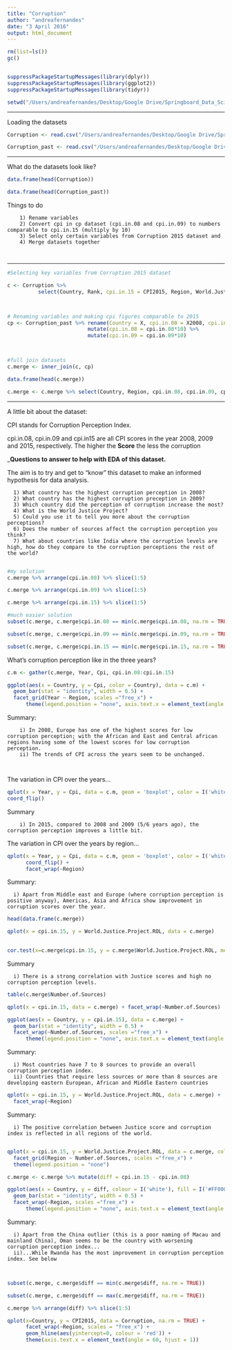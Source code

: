 ```yaml
---
title: "Corruption"
author: "andreafernandes"
date: "3 April 2016"
output: html_document
---
```




```r
rm(list=ls())
gc()


suppressPackageStartupMessages(library(dplyr))
suppressPackageStartupMessages(library(ggplot2))
suppressPackageStartupMessages(library(tidyr))

setwd("/Users/andreafernandes/Desktop/Google Drive/Springboard_Data_Science_Course_2016/DataScience/Lesson3/4_CorruptionDataset/")

```

******

Loading the datasets
```r
Corruption <- read.csv("/Users/andreafernandes/Desktop/Google Drive/Springboard_Data_Science_Course_2016/DataScience/Lesson3/4_CorruptionDataset/2015_CPI_data.csv")

Corruption_past <- read.csv("/Users/andreafernandes/Desktop/Google Drive/Springboard_Data_Science_Course_2016/DataScience/Lesson3/4_CorruptionDataset/Corruption.csv")
```

******

What do the datasets look like? 

```r
data.frame(head(Corruption))

data.frame(head(Corruption_past))

```

Things to do

        1) Rename variables
        2) Convert cpi in cp dataset (cpi.in.08 and cpi.in.09) to numbers comparable to cpi.in.15 (multiply by 10)
        3) Select only certain variables from Corruption 2015 dataset and 
        4) Merge datasets together
      
      
***

```r
#Selecting key variables from Corruption 2015 dataset

c <- Corruption %>% 
          select(Country, Rank, cpi.in.15 = CPI2015, Region, World.Justice.Project.ROL, Number.of.Sources)



# Renaming variables and making cpi figures comparable to 2015
cp <- Corruption_past %>% rename(Country = X, cpi.in.08 = X2008, cpi.in.09 = X2009) %>%
                          mutate(cpi.in.08 = cpi.in.08*10) %>% 
                          mutate(cpi.in.09 = cpi.in.09*10)



#full join datasets
c.merge <- inner_join(c, cp)

data.frame(head(c.merge))

c.merge <- c.merge %>% select(Country, Region, cpi.in.08, cpi.in.09, cpi.in.15, World.Justice.Project.ROL, Number.of.Sources)
```


*******

A little bit about the dataset: 

CPI stands for Corruption Perception Index. 

cpi.in.08, cpi.in.09 and cpi.in15 are all CPI scores in the year 2008, 2009 and 2015, respectively. The higher the **Score** the less the corruption

_**Questions to answer to help with EDA of this dataset.** 

The aim is to try and get to "know" this dataset to make an informed hypothesis for data analysis. 

      1) What country has the highest corruption perception in 2008?
      2) What country has the highest corruption preception in 2009?
      3) Which country did the perception of corruption increase the most?
      4) What is the World Justice Project?
      5) Could you use it to tell you more about the corruption perceptions?
      6) Does the number of sources affect the corruption perception you think?
      7) What about countries like India where the corruption levels are high, how do they compare to the corruption perceptions the rest of the world?
      
```r
#my solution
c.merge %>% arrange(cpi.in.08) %>% slice(1:5) 

c.merge %>% arrange(cpi.in.09) %>% slice(1:5) 

c.merge %>% arrange(cpi.in.15) %>% slice(1:5) 

#much easier solution
subset(c.merge, c.merge$cpi.in.08 == min(c.merge$cpi.in.08, na.rm = TRUE)) #Somalia

subset(c.merge, c.merge$cpi.in.09 == min(c.merge$cpi.in.09, na.rm = TRUE)) #Somalia

subset(c.merge, c.merge$cpi.in.15 == min(c.merge$cpi.in.15, na.rm = TRUE)) #Somalia

```


What's corruption perception like in the three years?
```r
c.m <- gather(c.merge, Year, Cpi, cpi.in.08:cpi.in.15)

ggplot(aes(x = Country, y = Cpi, color = Country), data = c.m) +
  geom_bar(stat = "identity", width = 0.5) +
  facet_grid(Year ~ Region, scales ="free_x") + 
      theme(legend.position = "none", axis.text.x = element_text(angle = 90, hjust = 1))
```

Summary:

        i) In 2008, Europe has one of the highest scores for low corruption perception; with the African and East and Central african regions having some of the lowest scores for low corruption perception. 
        ii) The trends of CPI across the years seem to be unchanged. 
          
          
The variation in CPI over the years...
```r
qplot(x = Year, y = Cpi, data = c.m, geom = 'boxplot', color = I('white'), fill = I('#FF0000')) +
coord_flip()

```

Summary
      
        i) In 2015, compared to 2008 and 2009 (5/6 years ago), the corruption perception improves a little bit. 


The variation in CPI over the years by region...
```r
qplot(x = Year, y = Cpi, data = c.m, geom = 'boxplot', color = I('white'), fill = I('#FF0000')) +
      coord_flip() +
      facet_wrap(~Region)
```
  
Summary:

      i) Apart from Middle east and Europe (where corruption perception is positive anyway), Americas, Asia and Africa show improvement in corruption scores over the year.  
```r
head(data.frame(c.merge))

qplot(x = cpi.in.15, y = World.Justice.Project.ROL, data = c.merge) 
  

cor.test(x=c.merge$cpi.in.15, y = c.merge$World.Justice.Project.ROL, method = "pearson", conf.level = 0.95)
```

Summary

      i) There is a strong correlation with Justice scores and high no corruption perception levels. 


```r
table(c.merge$Number.of.Sources)

qplot(x = cpi.in.15, data = c.merge) + facet_wrap(~Number.of.Sources)

ggplot(aes(x = Country, y = cpi.in.15), data = c.merge) +
  geom_bar(stat = "identity", width = 0.5) +
  facet_wrap(~Number.of.Sources, scales ="free_x") + 
      theme(legend.position = "none", axis.text.x = element_text(angle = 90, hjust = 1))

```

Summary:

      i) Most countries have 7 to 8 sources to provide an overall corruption perception index. 
      ii) Countries that require less sources or more than 8 sources are developing eastern European, African and Middle Eastern countries


```r
qplot(x = cpi.in.15, y = World.Justice.Project.ROL, data = c.merge) +
  facet_wrap(~Region)
```

Summary:

      i) The positive correlation between Justice score and corruption index is reflected in all regions of the world. 
      
```r
qplot(x = cpi.in.15, y = World.Justice.Project.ROL, data = c.merge, color = Country) +
  facet_grid(Region ~ Number.of.Sources, scales ="free_x") +
  theme(legend.position = "none")

```


```r
c.merge <- c.merge %>% mutate(diff = cpi.in.15 - cpi.in.08)

ggplot(aes(x = Country, y = diff, colour = I('white'), fill = I('#FF0000')), data = c.merge) +
  geom_bar(stat = "identity", width = 0.5) +
  facet_wrap(~Region, scales ="free_x") + 
      theme(legend.position = "none", axis.text.x = element_text(angle = 90, hjust = 1))

```

Summary:
  
      i) Apart from the China outlier (this is a poor naming of Macau and mainland China), Oman seems to be the country with worsening corruption perception index...
      ii)...While Rwanda has the most improvement in corruption perception index. See below
      
      
```r
subset(c.merge, c.merge$diff == min(c.merge$diff, na.rm = TRUE)) 

subset(c.merge, c.merge$diff == max(c.merge$diff, na.rm = TRUE)) 

c.merge %>% arrange(diff) %>% slice(1:5) 
```





```r
qplot(x=Country, y = CPI2015, data = Corruption, na.rm = TRUE) +
      facet_wrap(~Region, scales = "free_x") +
      geom_hline(aes(yintercept=0, colour = 'red')) + 
      theme(axis.text.x = element_text(angle = 60, hjust = 1))

```